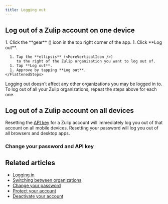 ```yaml
---
title: Logging out
---
```





## Log out of a Zulip account on one device

<Tabs>
  <TabItem label="Desktop/Web">
    <Steps>
      1. Click the **gear** (<GearIcon />) icon in the top
         right corner of the app.
      1. Click **Log out**.
    </Steps>
  </TabItem>

  <TabItem label="Mobile">
    <FlattenedSteps>
      <MobileSwitchAccount />

      1. Tap the **ellipsis** (<MoreVerticalIcon />)
         to the right of the Zulip organization you want to log out of.
      1. Tap **Log out**.
      1. Approve by tapping **Log out**.
    </FlattenedSteps>
  </TabItem>
</Tabs>

<ZulipTip>
  Logging out doesn't affect any other organizations you may be logged in
  to. To log out of all your Zulip organizations, repeat the steps above
  for each one.
</ZulipTip>

## Log out of a Zulip account on all devices

Resetting the [API key](/api/api-keys) for a Zulip account will immediately log
you out of that account on all mobile devices. Resetting your password will log
you out of all browsers and desktop apps.

### Change your password and API key

<ChangePasswordAndAPIKey />

## Related articles

* [Logging in](/help/logging-in)
* [Switching between organizations](/help/switching-between-organizations)
* [Change your password](/help/change-your-password)
* [Protect your account](/help/protect-your-account)
* [Deactivate your account](/help/deactivate-your-account)
